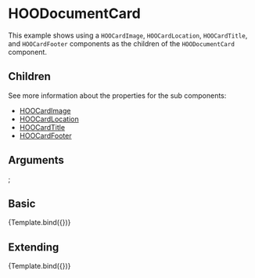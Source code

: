 
<Meta title="Organisms/Cards/HOODocumentCard" component={HOODocumentCard}/>

# HOODocumentCard

This example shows using a `HOOCardImage`, `HOOCardLocation`, `HOOCardTitle`, and `HOOCardFooter` components as the children of the `HOODocumentCard` component.

## Children

See more information about the properties for the sub components:

- [HOOCardImage](?path=/docs/molecules-card-elements-hoocardimage--basic)
- [HOOCardLocation](?path=/docs/molecules-card-elements-hoocardlocation--basic)
- [HOOCardTitle](?path=/docs/molecules-card-elements-hoocardtitle--basic)
- [HOOCardFooter](?path=/docs/molecules-card-elements-hoocardfooter--basic)

## Arguments

<ArgsTable of={HOODocumentCard} />

  <HOOCardImage imageSource="https://placekitten.com/320/180" imageAlt="Kitten" />
  <HOOCardLocation location="My Location Card" />
  <HOOCardTitle title="My Card Title" />
  <HOOCardFooter
    avatarImage="https://placekitten.com/32/32"
    avatarImageAlt="Kitty"
    avatarImageSize={HOOAvatarSize.Px32}
    name="Mr. Bigglesworth"
    modified="December 31, 2021" />
</HOODocumentCard>;

## Basic
<Canvas>
  <Story 
    name="Basic"
    args = { 
      { }
    }>
    {Template.bind({})}
  </Story>
</Canvas>

## Extending
<Canvas>
  <Story 
    name="Extending"
    args = { 
     { rootElementAttributes: { style: { backgroundColor: "mintcream" } }}
    }>
    {Template.bind({})}
  </Story>
</Canvas>